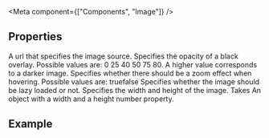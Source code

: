 
<Meta
    component={["Components", "Image"]}
/>

## Properties

<PropsTable>
  <PropsTableRow value="src" type="String" required>
    A url that specifies the image source.
  </PropsTableRow>
  <PropsTableRow value="opacity" type="String" default="0">
    Specifies the opacity of a black overlay. Possible values are:
    <span class="code">0</span>
    <span class="code">25</span>
    <span class="code">40</span>
    <span class="code">50</span>
    <span class="code">75</span>
    <span class="code">80</span>.
    A higher value corresponds to a darker image. 
  </PropsTableRow>
  <PropsTableRow value="zoom" type="Boolean" default="false">
    Specifies whether there should be a zoom effect when hovering. Possible values are: <span class="code">true</span><span class="code">false</span>
  </PropsTableRow>
  <PropsTableRow value="lazy" type="Boolean" default="false">
    Specifies whether the image should be lazy loaded or not.
  </PropsTableRow>
  <PropsTableRow value="dimensions" type="Object">
    Specifies the width and height of the image. Takes An object with a <span class="code">width</span> and a <span class="code">height</span> number property.
  </PropsTableRow>
</PropsTable>

## Example

<ExampleLoader example="Image.tsx" />